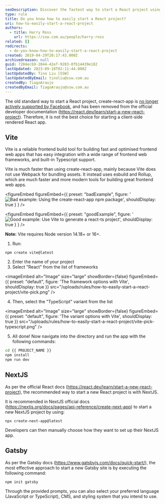 ```yaml
---
seoDescription: Discover the fastest way to start a React project using modern tools like Vite and Next.js.
type: rule
title: Do you know how to easily start a React project?
uri: how-to-easily-start-a-react-project
authors:
  - title: Harry Ross
    url: https://ssw.com.au/people/harry-ross
related: []
redirects:
  - do-you-know-how-to-easily-start-a-react-project
created: 2019-04-29T20:17:43.000Z
archivedreason: null
guid: 7284ecb9-2844-42ef-9283-0fb14439e182
lastUpdated: 2023-09-18T02:11:44.000Z
lastUpdatedBy: Tino Liu [SSW]
lastUpdatedByEmail: tinoliu@ssw.com.au
createdBy: TiagoAraujo
createdByEmail: TiagoAraujo@ssw.com.au
---
```

The old standard way to start a React project, create-react-app is [no longer actively supported by Facebook](https://github.com/facebook/create-react-app/discussions/11086#discussioncomment-956516), and has been removed from the official developer documentation (<https://react.dev/learn/start-a-new-react-project>). Therefore, it is not the best choice for starting a client-side rendered React app.
## Vite

Vite is a reliable frontend build tool for building fast and optimised frontend web apps that has easy integration with a wide range of frontend web frameworks, and built-in Typescript support.

Vite is much faster than using create-react-app, mainly because Vite does not use Webpack for bundling assets. It instead uses esbuild and Rollup, which are much faster and more modern tools for building great frontend web apps.

<figureEmbed figureEmbed={{
  preset: "badExample",
  figure: '![Bad example: Using the create-react-app npm package](new-create-react-app.png)',
  shouldDisplay: true
} } />


<figureEmbed figureEmbed={{
  preset: "goodExample",
  figure: '![Good example: Use Vite to generate a react-ts project](vite.png)',
  shouldDisplay: true
} } />

**Note:** Vite requires Node version 14.18+ or 16+.

1. Run:

```shell
npm create vite@latest
```

2. Enter the name of your project
3. Select "React" from the list of frameworks


<imageEmbed
  alt="Image"
  size="large"
  showBorder={false}
  figureEmbed={{
    preset: "default",
    figure: 'The framework options with Vite',
    shouldDisplay: true
  }}
  src="/uploads/rules/how-to-easily-start-a-react-project/vite-pick.png"
/>

4. Then, select the "TypeScript" variant from the list


<imageEmbed
  alt="Image"
  size="large"
  showBorder={false}
  figureEmbed={{
    preset: "default",
    figure: 'The variant options with Vite',
    shouldDisplay: true
  }}
  src="/uploads/rules/how-to-easily-start-a-react-project/vite-pick-typescript.png"
/>

5. All done! Now navigate into the directory and run the app with the following commands:

```bash
cd {{ PROJECT_NAME }}
npm install
npm run dev
```

## NextJS

As per the official React docs (<https://react.dev/learn/start-a-new-react-project>), the recommended way to start a new React project is with NextJS.

It is recommended in NextJS official docs (<https://nextjs.org/docs/pages/api-reference/create-next-app>) to start a new NextJS project by using:

```shell
npx create-next-app@latest
```

Developers can then manually choose how they want to set up their NextJS app.

## Gatsby

As per the Gatsby docs (<https://www.gatsbyjs.com/docs/quick-start/>), the most effective approach to start a new Gatsby site is by executing the following command:

```shell
npm init gatsby
```

Through the provided prompts, you can also select your preferred language (JavaScript or TypeScript), CMS, and styling system that you intend to use.
